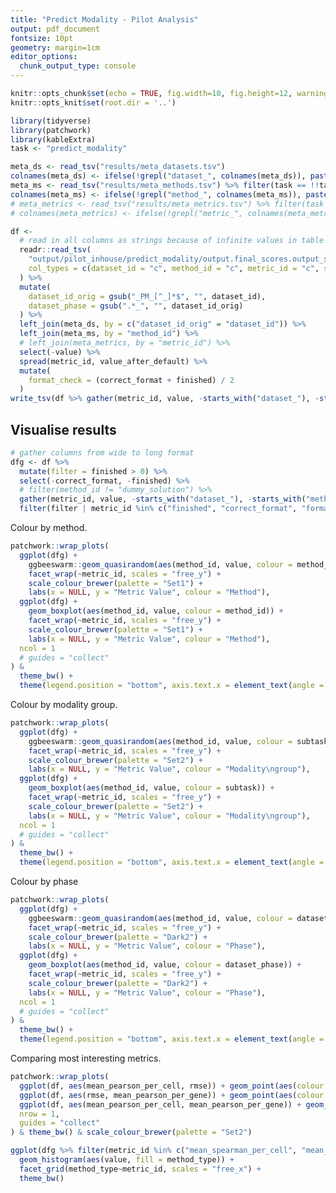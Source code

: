 ```yaml
---
title: "Predict Modality - Pilot Analysis"
output: pdf_document
fontsize: 10pt
geometry: margin=1cm
editor_options: 
  chunk_output_type: console
---
```


```r
knitr::opts_chunk$set(echo = TRUE, fig.width=10, fig.height=12, warning = FALSE)
knitr::opts_knit$set(root.dir = '..')

library(tidyverse)
library(patchwork)
library(kableExtra)
task <- "predict_modality"
```


```r
meta_ds <- read_tsv("results/meta_datasets.tsv")
colnames(meta_ds) <- ifelse(!grepl("dataset_", colnames(meta_ds)), paste0("dataset_", colnames(meta_ds)), colnames(meta_ds))
meta_ms <- read_tsv("results/meta_methods.tsv") %>% filter(task == !!task)
colnames(meta_ms) <- ifelse(!grepl("method_", colnames(meta_ms)), paste0("method_", colnames(meta_ms)), colnames(meta_ms))
# meta_metrics <- read_tsv("results/meta_metrics.tsv") %>% filter(task == !!task)
# colnames(meta_metrics) <- ifelse(!grepl("metric_", colnames(meta_metrics)), paste0("metric_", colnames(meta_metrics)), colnames(meta_metrics))

df <- 
  # read in all columns as strings because of infinite values in table
  readr::read_tsv(
    "output/pilot_inhouse/predict_modality/output.final_scores.output_scores.tsv",
    col_types = c(dataset_id = "c", method_id = "c", metric_id = "c", subtask = "c", value = "d", value_after_default = "d")
  ) %>%
  mutate(
    dataset_id_orig = gsub("_PM_[^_]*$", "", dataset_id),
    dataset_phase = gsub(".*_", "", dataset_id_orig)
  ) %>% 
  left_join(meta_ds, by = c("dataset_id_orig" = "dataset_id")) %>%
  left_join(meta_ms, by = "method_id") %>%
  # left_join(meta_metrics, by = "metric_id") %>%
  select(-value) %>%
  spread(metric_id, value_after_default) %>% 
  mutate(
    format_check = (correct_format + finished) / 2
  )
write_tsv(df %>% gather(metric_id, value, -starts_with("dataset_"), -starts_with("method_"), -starts_with("metric_")), "results/pilot_predict_modality_scores.tsv")
```


\newpage
## Visualise results
```r
# gather columns from wide to long format
dfg <- df %>%
  mutate(filter = finished > 0) %>%
  select(-correct_format, -finished) %>%
  # filter(method_id != "dummy_solution") %>%
  gather(metric_id, value, -starts_with("dataset_"), -starts_with("method"), -subtask, -filter) %>%
  filter(filter | metric_id %in% c("finished", "correct_format", "format_check"))
```

Colour by method.

```r
patchwork::wrap_plots(
  ggplot(dfg) +
    ggbeeswarm::geom_quasirandom(aes(method_id, value, colour = method_id), groupOnX = TRUE, size = 1) +
    facet_wrap(~metric_id, scales = "free_y") +
    scale_colour_brewer(palette = "Set1") +
    labs(x = NULL, y = "Metric Value", colour = "Method"),
  ggplot(dfg) +
    geom_boxplot(aes(method_id, value, colour = method_id)) +
    facet_wrap(~metric_id, scales = "free_y") +
    scale_colour_brewer(palette = "Set1") +
    labs(x = NULL, y = "Metric Value", colour = "Method"),
  ncol = 1
  # guides = "collect"
) &
  theme_bw() +
  theme(legend.position = "bottom", axis.text.x = element_text(angle = 30, hjust = 1))
```

\newpage
Colour by modality group.

```r
patchwork::wrap_plots(
  ggplot(dfg) +
    ggbeeswarm::geom_quasirandom(aes(method_id, value, colour = subtask), groupOnX = TRUE, size = 1) +
    facet_wrap(~metric_id, scales = "free_y") +
    scale_colour_brewer(palette = "Set2") +
    labs(x = NULL, y = "Metric Value", colour = "Modality\ngroup"),
  ggplot(dfg) +
    geom_boxplot(aes(method_id, value, colour = subtask)) +
    facet_wrap(~metric_id, scales = "free_y") +
    scale_colour_brewer(palette = "Set2") +
    labs(x = NULL, y = "Metric Value", colour = "Modality\ngroup"),
  ncol = 1
  # guides = "collect"
) &
  theme_bw() +
  theme(legend.position = "bottom", axis.text.x = element_text(angle = 30, hjust = 1))
```


\newpage
Colour by phase

```r
patchwork::wrap_plots(
  ggplot(dfg) +
    ggbeeswarm::geom_quasirandom(aes(method_id, value, colour = dataset_phase), groupOnX = TRUE, size = 1) +
    facet_wrap(~metric_id, scales = "free_y") +
    scale_colour_brewer(palette = "Dark2") +
    labs(x = NULL, y = "Metric Value", colour = "Phase"),
  ggplot(dfg) +
    geom_boxplot(aes(method_id, value, colour = dataset_phase)) +
    facet_wrap(~metric_id, scales = "free_y") +
    scale_colour_brewer(palette = "Dark2") +
    labs(x = NULL, y = "Metric Value", colour = "Phase"),
  ncol = 1
  # guides = "collect"
) &
  theme_bw() +
  theme(legend.position = "bottom", axis.text.x = element_text(angle = 30, hjust = 1))
```

\newpage
Comparing most interesting metrics.

```r
patchwork::wrap_plots(
  ggplot(df, aes(mean_pearson_per_cell, rmse)) + geom_point(aes(colour = method_type)),
  ggplot(df, aes(rmse, mean_pearson_per_gene)) + geom_point(aes(colour = method_type)),
  ggplot(df, aes(mean_pearson_per_cell, mean_pearson_per_gene)) + geom_point(aes(colour = method_type)),
  nrow = 1,
  guides = "collect"
) & theme_bw() & scale_colour_brewer(palette = "Set2")
```

```r
ggplot(dfg %>% filter(metric_id %in% c("mean_spearman_per_cell", "mean_spearman_per_gene", "rmse"))) + 
  geom_histogram(aes(value, fill = method_type)) + 
  facet_grid(method_type~metric_id, scales = "free_x") +
  theme_bw()
```
